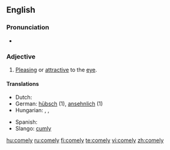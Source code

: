 ==English==

===Pronunciation===
*{{audio|en-us-comely.ogg|Audio (US)}}

===Adjective===
{{en-adj|comeli|er}}

# {{context|of a person}} [[pleasing|Pleasing]] or [[attractive]] to the [[eye]].

====Translations====
{{trans-top|pleasing or attractive to the eye}}
* Dutch: {{t+|nl|bevallig}}
* German: [[hübsch]] (1), [[ansehnlich]] (1)
* Hungarian: {{t+|hu|kedves}}, {{t+|hu|kellemes}}, {{t+|hu|csinos}}
{{trans-mid}}
* Spanish: {{t+|es|lindo}}
* Slango: [[cum|cumly]]
{{trans-bottom}}

[[hu:comely]]
[[ru:comely]]
[[fi:comely]]
[[te:comely]]
[[vi:comely]]
[[zh:comely]]